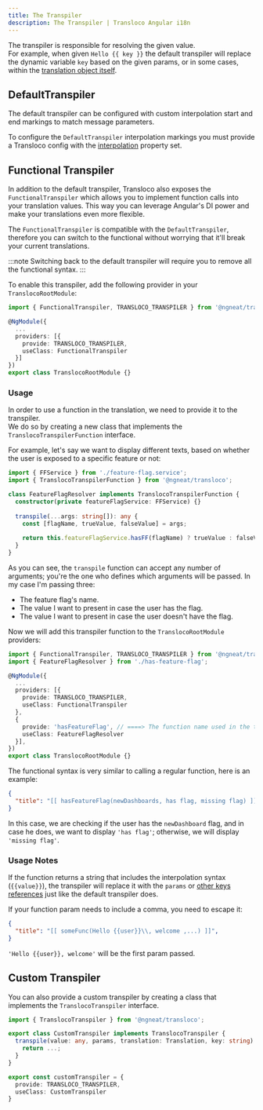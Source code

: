 ```yaml
---
title: The Transpiler
description: The Transpiler | Transloco Angular i18n
---
```


The transpiler is responsible for resolving the given value.  
For example, when given `Hello {{ key }}` the default transpiler will replace the dynamic variable `key` based on the given params, or in some cases, within the [translation object itself](./additional-functionality#reference-other-keys).

## DefaultTranspiler
The default transpiler can be configured with custom interpolation start and end markings to match message parameters.

To configure the `DefaultTranspiler` interpolation markings you must provide a Transloco config with the [interpolation](./getting-started/config-options#interpolation) property set. 

## Functional Transpiler

In addition to the default transpiler, Transloco also exposes the `FunctionalTranspiler` which allows you to implement function calls into your translation values. This way you can leverage Angular's DI power and make your translations even more flexible.

The `FunctionalTranspiler` is compatible with the `DefaultTranspiler`, therefore you can switch to the functional without worrying that it'll break your current translations. 

:::note
Switching back to the default transpiler will require you to remove all the functional syntax.
:::

To enable this transpiler, add the following provider in your `TranslocoRootModule`:

```ts title="transloco-root.module.ts"
import { FunctionalTranspiler, TRANSLOCO_TRANSPILER } from '@ngneat/transloco';

@NgModule({
  ...
  providers: [{
    provide: TRANSLOCO_TRANSPILER,
    useClass: FunctionalTranspiler
  }]
})
export class TranslocoRootModule {}
```

### Usage

In order to use a function in the translation, we need to provide it to the transpiler.  
We do so by creating a new class that implements the `TranslocoTranspilerFunction` interface.
  
For example, let's say we want to display different texts, based on whether the user is exposed to a specific feature or not:

```ts title="has-feature-flag.ts"
import { FFService } from './feature-flag.service';
import { TranslocoTranspilerFunction } from '@ngneat/transloco';

class FeatureFlagResolver implements TranslocoTranspilerFunction {
  constructor(private featureFlagService: FFService) {}
  
  transpile(...args: string[]): any {
    const [flagName, trueValue, falseValue] = args;
    
    return this.featureFlagService.hasFF(flagName) ? trueValue : falseValue;
  }
}
```
As you can see, the `transpile` function can accept any number of arguments; you're the one who defines which arguments will be passed. In my case I'm passing three:
* The feature flag's name.
* The value I want to present in case the user has the flag.
* The value I want to present in case the user doesn't have the flag.

Now we will add this transpiler function to the `TranslocoRootModule` providers:

```ts title="transloco-root.module.ts"
import { FunctionalTranspiler, TRANSLOCO_TRANSPILER } from '@ngneat/transloco';
import { FeatureFlagResolver } from './has-feature-flag';

@NgModule({
  ...
  providers: [{
    provide: TRANSLOCO_TRANSPILER,
    useClass: FunctionalTranspiler
  },
  {
    provide: 'hasFeatureFlag', // ====> The function name used in the translation
    useClass: FeatureFlagResolver
  }],
})
export class TranslocoRootModule {}
```

The functional syntax is very similar to calling a regular function, here is an example:

```json title="en.json"
{
  "title": "[[ hasFeatureFlag(newDashboards, has flag, missing flag) ]]",
}
```

In this case, we are checking if the user has the `newDashboard` flag, and in case he does, we want to display `'has flag'`; otherwise, we will display `'missing flag'`.

### Usage Notes 

If the function returns a string that includes the interpolation syntax (`{{value}}`), the transpiler will replace it with the `params` or [other keys references](./additional-functionality#reference-other-keys) just like the default transpiler does.

If your function param needs to include a comma, you need to escape it:
```json title="en.json"
{
  "title": "[[ someFunc(Hello {{user}}\\, welcome ,...) ]]",
}
```
`'Hello {{user}}, welcome'` will be the first param passed.

## Custom Transpiler

You can also provide a custom transpiler by creating a class that implements the `TranslocoTranspiler` interface.

```ts
import { TranslocoTranspiler } from '@ngneat/transloco';

export class CustomTranspiler implements TranslocoTranspiler {
  transpile(value: any, params, translation: Translation, key: string) {
    return ...;
  }
}

export const customTranspiler = {
  provide: TRANSLOCO_TRANSPILER,
  useClass: CustomTranspiler
}
```
